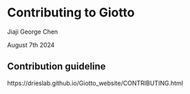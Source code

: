 # Contributing to Giotto

Jiaji George Chen

August 7th 2024


## Contribution guideline

https://drieslab.github.io/Giotto_website/CONTRIBUTING.html 


